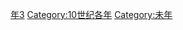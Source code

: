 {{Catnav|頁面分類|历史|歷史時代|年|10世纪各年}}

{{catmore}}

[[Category:920年代|年3]]
[[Category:10世纪各年|Category:10世纪各年]]
[[Category:未年|Category:未年]]